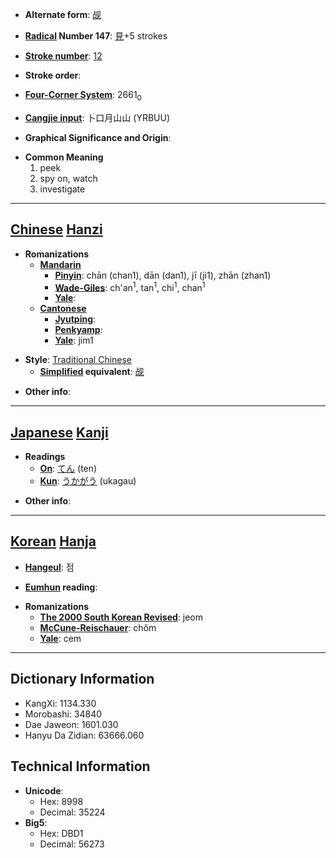 * '''Alternate form''': [[觇]]

* '''[[Wiktionary:Chinese radical index| Radical]] Number 147''': [[Wiktionary:Chinese radical index 見|見]]+5 strokes

* '''[[Wiktionary:Chinese total strokes index|Stroke number]]''': [[Wiktionary:Chinese total strokes index 12|12]]

* '''Stroke order''': 

* '''[[Wiktionary:Chinese four corner index|Four-Corner System]]''': 2661<sub>0</sub>

* '''[[Wiktionary:Chinese Cangjie index|Cangjie input]]''': 卜口月山山 (YRBUU)

* '''Graphical Significance and Origin''': 

* '''Common Meaning'''
*#peek
*# spy on, watch
*# investigate


----

== [[Chinese]] [[Hanzi]] ==

* '''Romanizations'''
** '''[[Mandarin]]'''
*** '''[[Pinyin]]''': chān (chan1), dān (dan1), jī (ji1), zhān (zhan1)
*** '''[[Wade-Giles]]''': ch'an<sup>1</sup>, tan<sup>1</sup>, chi<sup>1</sup>, chan<sup>1</sup>
*** '''[[Yale]]''': 
** '''[[Cantonese]]'''
*** '''[[Jyutping]]''':
*** '''[[Penkyamp]]''': 
*** '''[[Yale]]''': jim1

* '''Style''': [[Traditional Chinese]] 
** '''[[Simplified Chinese|Simplified]] equivalent''': [[觇]]

* '''Other info''': 

----

== [[Japanese]] [[Kanji]] ==

* '''Readings'''
** '''[[On]]''': [[てん]] (ten)
** '''[[Kun]]''': [[うかがう]] (ukagau)

* '''Other info''':  

----

== [[Korean]] [[Hanja]] ==

* '''[[Hangeul]]''': 점

* '''[[Eumhun]] reading''': 

* '''Romanizations'''
** '''[[The 2000 South Korean Revised Romanization|The 2000 South Korean Revised]]''': jeom
** '''[[McCune-Reischauer]]''': chŏm
** '''[[Yale]]''': cem

----

== Dictionary Information ==

* KangXi: 1134.330
* Morobashi: 34840
* Dae Jaweon: 1601.030
* Hanyu Da Zidian: 63666.060

== Technical Information ==

* '''Unicode''':
** Hex: 8998
** Decimal: 35224
* '''Big5''':
** Hex: DBD1
** Decimal: 56273